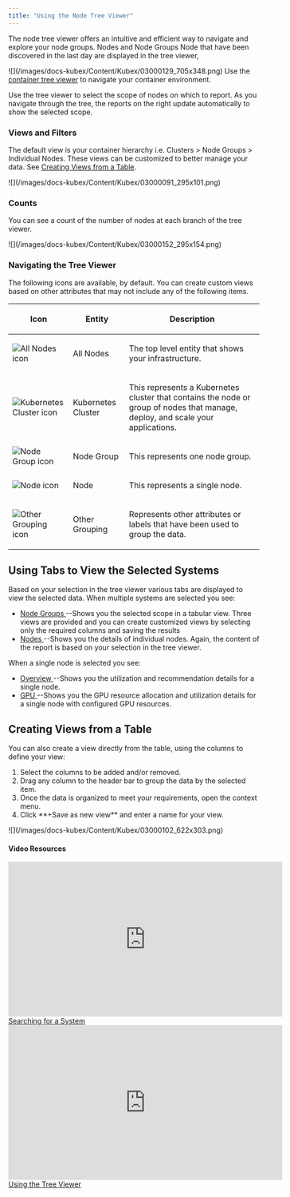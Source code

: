 ```yaml
---
title: "Using the Node Tree Viewer"
---
```


The node tree viewer offers an intuitive and efficient way to navigate and explore your node groups. Nodes and Node Groups Node that have been discovered in the last day are displayed in the tree viewer,


<Frame caption="Figure: Locating the Node Tree Viewer">
![](/images/docs-kubex/Content/Kubex/03000129_705x348.png)
</Frame>



<InlineImageWithText href="#" src="/images/docs-kubex/Content/Kubex/03000004.png">
Use the <a href="/docs-kubex/Content/Kubex/Using_the_Tree_Viewer">container tree viewer</a> to navigate your container environment.
</InlineImageWithText>


Use the tree viewer to select the scope of nodes on which to report. As you navigate through the tree, the reports on the right update automatically to show the selected scope.

### Views and Filters

The default view is your container hierarchy i.e. Clusters > Node Groups > Individual Nodes. These views can be customized to better manage your data. See [Creating Views from a Table](#creating-from-table).


<Frame caption="Figure: Selecting View and Filter Options for the Tree View">
![](/images/docs-kubex/Content/Kubex/03000091_295x101.png)
</Frame>



### Counts

You can see a count of the number of nodes at each branch of the tree viewer.


<Frame caption="Figure: Node Counts">
![](/images/docs-kubex/Content/Kubex/03000152_295x154.png)
</Frame>



### Navigating the Tree Viewer

The following icons are available, by default. You can create custom views based on other attributes that may not include any of the following items.



<Accordion title="Table: Tree Viewer Icons">
<table style={{ width: '100%' }}>
    <thead>
        <tr>
            <th scope="col" style={{ width: '15%', verticalAlign: 'middle' }}>
                <p>Icon</p>
            </th>
            <th scope="col" style={{ width: '25%', verticalAlign: 'middle' }}>
                <p>Entity</p>
            </th>
            <th scope="col" style={{ width: '60%', verticalAlign: 'middle' }}>
                <p>Description</p>
            </th>
        </tr>
    </thead>
    <tbody>
        <tr>
            <td style={{ textAlign: 'center', verticalAlign: 'middle' }}>
                <img src="/images/docs-kubex/Content/Kubex/03000092.png" alt="All Nodes icon" />
            </td>
            <td style={{ verticalAlign: 'middle' }}>
                <p>All Nodes</p>
            </td>
            <td style={{ verticalAlign: 'middle' }}>
                <p>The top level entity that shows your infrastructure.</p>
            </td>
        </tr>
        <tr>
            <td style={{ textAlign: 'center', verticalAlign: 'middle' }}>
                <img src="/images/docs-kubex/Content/Kubex/03000005.png" alt="Kubernetes Cluster icon" />
            </td>
            <td style={{ verticalAlign: 'middle' }}>
                <p>Kubernetes Cluster</p>
            </td>
            <td style={{ verticalAlign: 'middle' }}>
                <p>This represents a Kubernetes cluster that contains the node or group of nodes that manage, deploy, and scale your applications.</p>
            </td>
        </tr>
        <tr>
            <td style={{ textAlign: 'center', verticalAlign: 'middle' }}>
                <img src="/images/docs-kubex/Content/Kubex/03000094.png" alt="Node Group icon" />
            </td>
            <td style={{ verticalAlign: 'middle' }}>
                <p>Node Group</p>
            </td>
            <td style={{ verticalAlign: 'middle' }}>
                <p>This represents one node group.</p>
            </td>
        </tr>
        <tr>
            <td style={{ textAlign: 'center', verticalAlign: 'middle' }}>
                <img src="/images/docs-kubex/Content/Kubex/03000093.png" alt="Node icon" />
            </td>
            <td style={{ verticalAlign: 'middle' }}>
                <p>Node</p>
            </td>
            <td style={{ verticalAlign: 'middle' }}>
                <p>This represents a single node.</p>
            </td>
        </tr>
        <tr>
            <td style={{ textAlign: 'center', verticalAlign: 'middle' }}>
                <img src="/images/docs-kubex/Content/Kubex/03000084.png" alt="Other Grouping icon" />
            </td>
            <td style={{ verticalAlign: 'middle' }}>
                <p>Other Grouping</p>
            </td>
            <td style={{ verticalAlign: 'middle' }}>
                <p>Represents other attributes or labels that have been used to group the data.</p>
            </td>
        </tr>
    </tbody>
</table>
</Accordion>



## Using Tabs to View the Selected Systems

Based on your selection in the tree viewer various tabs are displayed to view the selected data. When multiple systems are selected you see:


<ul>
  <li>
    <a href="/docs-kubex/Content/Kubex/Node_Group_Analysis">
    Node Groups
    </a>
    --Shows you the selected scope in a tabular view. Three views are provided and you can create customized views by selecting only the required columns and saving the results
  </li>
  <li>
    <a href="/docs-kubex/Content/Kubex/Nodes_Tab">
    Nodes
    </a>
    --Shows you the details of individual nodes. Again, the content of the report is based on your selection in the tree viewer.
  </li>
</ul>


When a single node is selected you see:


<ul>
  <li>
    <a href="/docs-kubex/Content/Kubex/Overview_Tab">
    Overview
    </a>
    --Shows you the utilization and recommendation details for a single node.
  </li>
  <li>
    <a href="/docs-kubex/Content/Kubex/GPU_Tab">
    GPU
    </a>
    --Shows you the GPU resource allocation and utilization details for a single node with configured GPU resources.
  </li>
</ul>



## Creating Views from a Table

You can also create a view directly from the table, using the columns to define your view: 


<ol start="1">
  <li>Select the columns to be added and/or removed.</li>
  <li>Drag any column to the header bar to group the data by the selected item.</li>
  <li>Once the data is organized to meet your requirements, open the context menu.</li>
  <li>Click **+Save as new view** and enter a name for your view.</li>
</ol>

<Frame caption="Figure: Manage Views Context Menu">
![](/images/docs-kubex/Content/Kubex/03000102_622x303.png)
</Frame>

#### Video Resources
<AccordionGroup>
<Accordion title="Searching for a System">
<iframe frameborder="0" height="310" src="https://player.vimeo.com/video/1044765242?badge=0&amp;autopause=0&amp;player_id=0&amp;app_id=58479" width="550"></iframe>
<a href="https://player.vimeo.com/video/1044765242?badge=0&amp;autopause=0&amp;player_id=0&amp;app_id=58479" target='_blank'>Searching for a System</a>
</Accordion>

<Accordion title="Using the Tree Viewer">
<iframe frameborder="0" height="310" src="https://player.vimeo.com/video/1038945637?title=0&amp;byline=0&amp;portrait=0&amp;badge=0&amp;autopause=0&amp;player_id=0&amp;app_id=58479" width="550"></iframe>
<a href="https://player.vimeo.com/video/1038945637?title=0&amp;byline=0&amp;portrait=0&amp;badge=0&amp;autopause=0&amp;player_id=0&amp;app_id=58479" target='_blank'>Using the Tree Viewer</a>
</Accordion>

</AccordionGroup>